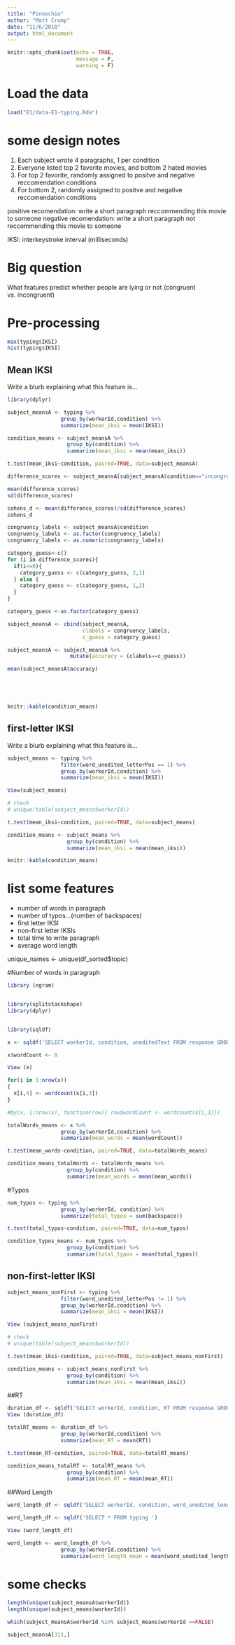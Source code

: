 ```yaml
---
title: "Pinnochio"
author: "Matt Crump"
date: "11/6/2018"
output: html_document
---
```


```r
knitr::opts_chunk$set(echo = TRUE,
                      message = F,
                      warning = F)
```


# Load the data

```r
load("E1/data-E1-typing.Rda")
```

# some design notes

1. Each subject wrote 4 paragraphs, 1 per condition
2. Everyone listed top 2 favorite movies, and bottom 2 hated movies
3. For top 2 favorite, randomly assigned to positve and negative reccomendation conditions
4. For bottom 2, randomly assigned to positve and negative reccomendation conditions

positive recomendation: write a short paragraph reccommending this movie to someone
negative recomendation: write a short paragraph not reccommending this movie to someone

IKSI: interkeystroke interval (milliseconds)

# Big question

What features predict whether people are lying or not (congruent vs. incongruent)

# Pre-processing

```r

max(typing$IKSI)
hist(typing$IKSI)
```


## Mean IKSI

Write a blurb explaining what this feature is...

```r
library(dplyr)

subject_meansA <- typing %>% 
                 group_by(workerId,condition) %>%
                 summarize(mean_iksi = mean(IKSI))

condition_means <- subject_meansA %>%
                   group_by(condition) %>%
                   summarize(mean_iksi = mean(mean_iksi))

t.test(mean_iksi~condition, paired=TRUE, data=subject_meansA)

difference_scores <- subject_meansA[subject_meansA$condition=="incongruent",]$mean_iksi - subject_meansA[subject_meansA$condition=="congruent",]$mean_iksi

mean(difference_scores)
sd(difference_scores)

cohens_d <- mean(difference_scores)/sd(difference_scores)
cohens_d

congruency_labels <- subject_meansA$condition
congruency_labels <- as.factor(congruency_labels)
congruency_labels <- as.numeric(congruency_labels)

category_guess<-c()
for (i in difference_scores){
  if(i<=0){
    category_guess <- c(category_guess, 2,1)
  } else {
    category_guess <- c(category_guess, 1,2)
  }
}

category_guess <-as.factor(category_guess)

subject_meansA <- cbind(subject_meansA, 
                        clabels = congruency_labels,
                        c_guess = category_guess)

subject_meansA <- subject_meansA %>%
                    mutate(accuracy = (clabels==c_guess))

mean(subject_meansA$accuracy)
  




knitr::kable(condition_means)

```


## first-letter IKSI

Write a blurb explaining what this feature is...

```r


subject_means <- typing %>% 
                 filter(word_unedited_letterPos == 1) %>%
                 group_by(workerId,condition) %>%
                 summarize(mean_iksi = mean(IKSI))

View(subject_means)

# check
# unique(table(subject_means$workerId))

t.test(mean_iksi~condition, paired=TRUE, data=subject_means)

condition_means <- subject_means %>%
                   group_by(condition) %>%
                   summarize(mean_iksi = mean(mean_iksi))

knitr::kable(condition_means)

```


# list some features

- number of words in paragraph
- number of typos...(number of backspaces)
- first letter IKSI
- non-first letter IKSIs
- total time to write paragraph
- average word length

unique_names <- unique(df_sorted$topic)


#Number of words in paragraph
```r
library (ngram)


library(splitstackshape)
library(dplyr)


library(sqldf)

x <- sqldf('SELECT workerId, condition, uneditedText FROM response GROUP BY workerId, condition, uneditedText ')

x$wordCount <- 0

View (x)

for(i in 1:nrow(x)) 
{
  x[i,4] <- wordcount(x[i,3])
}

#by(x, 1:nrow(x), function(row){ row$wordCount <- wordcount(x[i,3]})

totalWords_means <- x %>% 
                 group_by(workerId,condition) %>%
                 summarize(mean_words = mean(wordCount))

t.test(mean_words~condition, paired=TRUE, data=totalWords_means)

condition_means_totalWords <- totalWords_means %>%
                   group_by(condition) %>%
                   summarize(mean_words = mean(mean_words))
```
#Typos
```r
num_typos <- typing %>% 
                 group_by(workerId, condition) %>%
                 summarize(total_typos = sum(backspace))

t.test(total_typos~condition, paired=TRUE, data=num_typos)

condition_typos_means <- num_typos %>%
                   group_by(condition) %>%
                   summarize(total_typos = mean(total_typos))
```



## non-first-letter IKSI 


```r


subject_means_nonFirst <- typing %>% 
                 filter(word_unedited_letterPos != 1) %>%
                 group_by(workerId,condition) %>%
                 summarize(mean_iksi = mean(IKSI))

View (subject_means_nonFirst)

# check
# unique(table(subject_means$workerId))

t.test(mean_iksi~condition, paired=TRUE, data=subject_means_nonFirst)

condition_means <- subject_means_nonFirst %>%
                   group_by(condition) %>%
                   summarize(mean_iksi = mean(mean_iksi))


```



##RT
```r
duration_df <- sqldf('SELECT workerId, condition, RT FROM response GROUP BY workerId, condition, RT ')
View (duration_df)

totalRT_means <- duration_df %>% 
                 group_by(workerId,condition) %>%
                 summarize(mean_RT = mean(RT))

t.test(mean_RT~condition, paired=TRUE, data=totalRT_means)

condition_means_totalRT <- totalRT_means %>%
                   group_by(condition) %>%
                   summarize(mean_RT = mean(mean_RT))

```


##Word Length
```r
word_length_df <- sqldf('SELECT workerId, condition, word_unedited_length FROM typing GROUP BY workerId, condition, word_unedited_length ')

word_length_df <- sqldf('SELECT * FROM typing ')

View (word_length_df)

word_length <- word_length_df %>% 
                 group_by(workerId,condition) %>%
                 summarize(word_length_mean = mean(word_unedited_length))


```



# some checks 
```r


length(unique(subject_meansA$workerId))
length(unique(subject_means$workerId))

which(subject_meansA$workerId %in% subject_means$workerId ==FALSE)

subject_meansA[311,]



```















